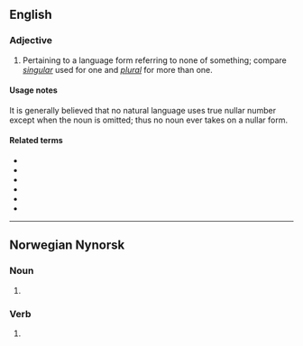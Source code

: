 ==English==

===Adjective===
{{en-adj|-}}

# {{lb|en|grammar}} Pertaining to a language form referring to none of something; compare ''[[singular]]'' used for one and ''[[plural]]'' for more than one.

====Usage notes====
It is generally believed that no natural language uses true nullar number except when the noun is omitted; thus no noun ever takes on a nullar form.

====Related terms====
* {{l|en|dual}}
* {{l|en|paucal}}
* {{l|en|plural}}
* {{l|en|singular}}
* {{l|en|singulative}}
* {{l|en|trial}}

----

==Norwegian Nynorsk==

===Noun===
{{head|nn|noun form|g=m}}

# {{plural indefinite of|null|lang=nn}}

===Verb===
{{nn-verb-form}}

# {{nn-verb-form of|present tense|null}}